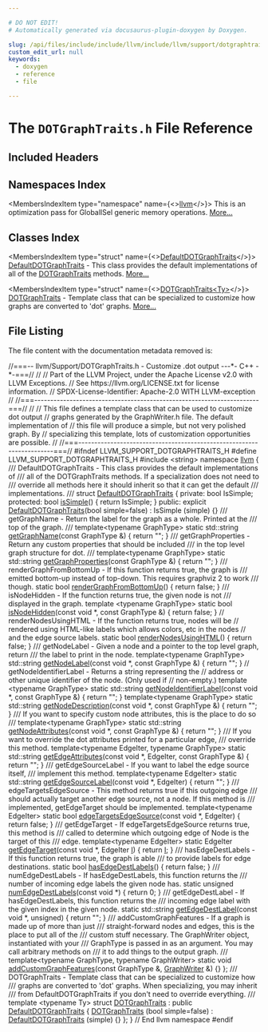 ```yaml
---

# DO NOT EDIT!
# Automatically generated via docusaurus-plugin-doxygen by Doxygen.

slug: /api/files/include/include/llvm/include/llvm/support/dotgraphtraits-h
custom_edit_url: null
keywords:
  - doxygen
  - reference
  - file

---
```





# The `DOTGraphTraits.h` File Reference

<DoxygenPage pluginConfig={pluginConfig}>



## Included Headers

<IncludesList>
<IncludesListItem
  filePath="string"
  permalink=""
  isLocal="false" />
</IncludesList>

## Namespaces Index

<MembersIndex>

<MembersIndexItem
  type="namespace"
  name={<><a href="/docs/api/namespaces/llvm">llvm</a></>}>
This is an optimization pass for GlobalISel generic memory operations. <a href="/docs/api/namespaces/llvm/#details">More...</a>
</MembersIndexItem>

</MembersIndex>

## Classes Index

<MembersIndex>

<MembersIndexItem
  type="struct"
  name={<><a href="/docs/api/structs/llvm/defaultdotgraphtraits">DefaultDOTGraphTraits</a></>}>
<a href="/docs/api/structs/llvm/defaultdotgraphtraits">DefaultDOTGraphTraits</a> - This class provides the default implementations of all of the <a href="/docs/api/structs/llvm/dotgraphtraits">DOTGraphTraits</a> methods. <a href="/docs/api/structs/llvm/defaultdotgraphtraits/#details">More...</a>
</MembersIndexItem>

<MembersIndexItem
  type="struct"
  name={<><a href="/docs/api/structs/llvm/dotgraphtraits">DOTGraphTraits&lt;Ty&gt;</a></>}>
<a href="/docs/api/structs/llvm/dotgraphtraits">DOTGraphTraits</a> - Template class that can be specialized to customize how graphs are converted to &#39;dot&#39; graphs. <a href="/docs/api/structs/llvm/dotgraphtraits/#details">More...</a>
</MembersIndexItem>

</MembersIndex>


## File Listing

The file content with the documentation metadata removed is:

<ProgramListing>

<Link id="l00001" /><CodeLine lineNumber="1"><span class="doxyHighlightComment">//===-- llvm/Support/DOTGraphTraits.h - Customize .dot output ---&#42;- C++ -&#42;-===//</span></CodeLine>
<Link id="l00002" /><CodeLine lineNumber="2"><span class="doxyHighlightComment">//</span></CodeLine>
<Link id="l00003" /><CodeLine lineNumber="3"><span class="doxyHighlightComment">// Part of the LLVM Project, under the Apache License v2.0 with LLVM Exceptions.</span></CodeLine>
<Link id="l00004" /><CodeLine lineNumber="4"><span class="doxyHighlightComment">// See https://llvm.org/LICENSE.txt for license information.</span></CodeLine>
<Link id="l00005" /><CodeLine lineNumber="5"><span class="doxyHighlightComment">// SPDX-License-Identifier: Apache-2.0 WITH LLVM-exception</span></CodeLine>
<Link id="l00006" /><CodeLine lineNumber="6"><span class="doxyHighlightComment">//</span></CodeLine>
<Link id="l00007" /><CodeLine lineNumber="7"><span class="doxyHighlightComment">//===----------------------------------------------------------------------===//</span></CodeLine>
<Link id="l00008" /><CodeLine lineNumber="8"><span class="doxyHighlightComment">//</span></CodeLine>
<Link id="l00009" /><CodeLine lineNumber="9"><span class="doxyHighlightComment">// This file defines a template class that can be used to customize dot output</span></CodeLine>
<Link id="l00010" /><CodeLine lineNumber="10"><span class="doxyHighlightComment">// graphs generated by the GraphWriter.h file.  The default implementation of</span></CodeLine>
<Link id="l00011" /><CodeLine lineNumber="11"><span class="doxyHighlightComment">// this file will produce a simple, but not very polished graph.  By</span></CodeLine>
<Link id="l00012" /><CodeLine lineNumber="12"><span class="doxyHighlightComment">// specializing this template, lots of customization opportunities are possible.</span></CodeLine>
<Link id="l00013" /><CodeLine lineNumber="13"><span class="doxyHighlightComment">//</span></CodeLine>
<Link id="l00014" /><CodeLine lineNumber="14"><span class="doxyHighlightComment">//===----------------------------------------------------------------------===//</span></CodeLine>
<Link id="l00015" /><CodeLine lineNumber="15"></CodeLine>
<Link id="l00016" /><CodeLine lineNumber="16"><span class="doxyHighlightPreprocessor">#ifndef LLVM&#95;SUPPORT&#95;DOTGRAPHTRAITS&#95;H</span></CodeLine>
<Link id="l00017" /><CodeLine lineNumber="17"><span class="doxyHighlightPreprocessor">#define LLVM&#95;SUPPORT&#95;DOTGRAPHTRAITS&#95;H</span></CodeLine>
<Link id="l00018" /><CodeLine lineNumber="18"></CodeLine>
<Link id="l00019" /><CodeLine lineNumber="19"><span class="doxyHighlightPreprocessor">#include &lt;string&gt;</span></CodeLine>
<Link id="l00020" /><CodeLine lineNumber="20"></CodeLine>
<Link id="l00021" /><CodeLine lineNumber="21"><span class="doxyHighlightKeyword">namespace </span><span class="doxyHighlight"><a href="/docs/api/namespaces/llvm">llvm</a> &#123;</span></CodeLine>
<Link id="l00022" /><CodeLine lineNumber="22"></CodeLine>
<Link id="l00023" /><CodeLine lineNumber="23"><span class="doxyHighlightComment">/// DefaultDOTGraphTraits - This class provides the default implementations of</span></CodeLine>
<Link id="l00024" /><CodeLine lineNumber="24"><span class="doxyHighlightComment">/// all of the DOTGraphTraits methods.  If a specialization does not need to</span></CodeLine>
<Link id="l00025" /><CodeLine lineNumber="25"><span class="doxyHighlightComment">/// override all methods here it should inherit so that it can get the default</span></CodeLine>
<Link id="l00026" /><CodeLine lineNumber="26"><span class="doxyHighlightComment">/// implementations.</span></CodeLine>
<Link id="l00027" /><CodeLine lineNumber="27"><span class="doxyHighlightComment">///</span></CodeLine>
<Link id="l00028" /><CodeLine lineNumber="28" lineLink="/docs/api/structs/llvm/defaultdotgraphtraits"><span class="doxyHighlightKeyword">struct </span><span class="doxyHighlight"><a href="/docs/api/structs/llvm/defaultdotgraphtraits/#a8a0585a182245d87b224f4a26a41cf16">DefaultDOTGraphTraits</a> &#123;</span></CodeLine>
<Link id="l00029" /><CodeLine lineNumber="29"><span class="doxyHighlightKeyword">private</span><span class="doxyHighlight">:</span></CodeLine>
<Link id="l00030" /><CodeLine lineNumber="30"><span class="doxyHighlight">  </span><span class="doxyHighlightKeywordType">bool</span><span class="doxyHighlight"> IsSimple;</span></CodeLine>
<Link id="l00031" /><CodeLine lineNumber="31"></CodeLine>
<Link id="l00032" /><CodeLine lineNumber="32"><span class="doxyHighlightKeyword">protected</span><span class="doxyHighlight">:</span></CodeLine>
<Link id="l00033" /><CodeLine lineNumber="33" lineLink="/docs/api/structs/llvm/defaultdotgraphtraits/#ae8629cdc360910256304238ca5db1a45"><span class="doxyHighlight">  </span><span class="doxyHighlightKeywordType">bool</span><span class="doxyHighlight"> <a href="/docs/api/structs/llvm/defaultdotgraphtraits/#ae8629cdc360910256304238ca5db1a45">isSimple</a>() &#123;</span></CodeLine>
<Link id="l00034" /><CodeLine lineNumber="34"><span class="doxyHighlight">    </span><span class="doxyHighlightKeywordFlow">return</span><span class="doxyHighlight"> IsSimple;</span></CodeLine>
<Link id="l00035" /><CodeLine lineNumber="35"><span class="doxyHighlight">  &#125;</span></CodeLine>
<Link id="l00036" /><CodeLine lineNumber="36"></CodeLine>
<Link id="l00037" /><CodeLine lineNumber="37"><span class="doxyHighlightKeyword">public</span><span class="doxyHighlight">:</span></CodeLine>
<Link id="l00038" /><CodeLine lineNumber="38" lineLink="/docs/api/structs/llvm/defaultdotgraphtraits/#a8a0585a182245d87b224f4a26a41cf16"><span class="doxyHighlight">  </span><span class="doxyHighlightKeyword">explicit</span><span class="doxyHighlight"> <a href="/docs/api/structs/llvm/defaultdotgraphtraits/#a8a0585a182245d87b224f4a26a41cf16">DefaultDOTGraphTraits</a>(</span><span class="doxyHighlightKeywordType">bool</span><span class="doxyHighlight"> simple=</span><span class="doxyHighlightKeyword">false</span><span class="doxyHighlight">) : IsSimple (simple) &#123;&#125;</span></CodeLine>
<Link id="l00039" /><CodeLine lineNumber="39"></CodeLine>
<Link id="l00040" /><CodeLine lineNumber="40"><span class="doxyHighlightComment">  /// getGraphName - Return the label for the graph as a whole.  Printed at the</span></CodeLine>
<Link id="l00041" /><CodeLine lineNumber="41"><span class="doxyHighlightComment">  /// top of the graph.</span></CodeLine>
<Link id="l00042" /><CodeLine lineNumber="42"><span class="doxyHighlightComment">  ///</span></CodeLine>
<Link id="l00043" /><CodeLine lineNumber="43"><span class="doxyHighlight">  </span><span class="doxyHighlightKeyword">template</span><span class="doxyHighlight">&lt;</span><span class="doxyHighlightKeyword">typename</span><span class="doxyHighlight"> GraphType&gt;</span></CodeLine>
<Link id="l00044" /><CodeLine lineNumber="44" lineLink="/docs/api/structs/llvm/defaultdotgraphtraits/#a4c2c0688a7c4cf69903603fddd539b45"><span class="doxyHighlight">  </span><span class="doxyHighlightKeyword">static</span><span class="doxyHighlight"> std::string <a href="/docs/api/structs/llvm/defaultdotgraphtraits/#a4c2c0688a7c4cf69903603fddd539b45">getGraphName</a>(</span><span class="doxyHighlightKeyword">const</span><span class="doxyHighlight"> GraphType &amp;) &#123; </span><span class="doxyHighlightKeywordFlow">return</span><span class="doxyHighlight"> </span><span class="doxyHighlightStringLiteral">&quot;&quot;</span><span class="doxyHighlight">; &#125;</span></CodeLine>
<Link id="l00045" /><CodeLine lineNumber="45"></CodeLine>
<Link id="l00046" /><CodeLine lineNumber="46"><span class="doxyHighlightComment">  /// getGraphProperties - Return any custom properties that should be included</span></CodeLine>
<Link id="l00047" /><CodeLine lineNumber="47"><span class="doxyHighlightComment">  /// in the top level graph structure for dot.</span></CodeLine>
<Link id="l00048" /><CodeLine lineNumber="48"><span class="doxyHighlightComment">  ///</span></CodeLine>
<Link id="l00049" /><CodeLine lineNumber="49"><span class="doxyHighlight">  </span><span class="doxyHighlightKeyword">template</span><span class="doxyHighlight">&lt;</span><span class="doxyHighlightKeyword">typename</span><span class="doxyHighlight"> GraphType&gt;</span></CodeLine>
<Link id="l00050" /><CodeLine lineNumber="50" lineLink="/docs/api/structs/llvm/defaultdotgraphtraits/#a67a907a4c097d688d01195e110e4c9e2"><span class="doxyHighlight">  </span><span class="doxyHighlightKeyword">static</span><span class="doxyHighlight"> std::string <a href="/docs/api/structs/llvm/defaultdotgraphtraits/#a67a907a4c097d688d01195e110e4c9e2">getGraphProperties</a>(</span><span class="doxyHighlightKeyword">const</span><span class="doxyHighlight"> GraphType &amp;) &#123;</span></CodeLine>
<Link id="l00051" /><CodeLine lineNumber="51"><span class="doxyHighlight">    </span><span class="doxyHighlightKeywordFlow">return</span><span class="doxyHighlight"> </span><span class="doxyHighlightStringLiteral">&quot;&quot;</span><span class="doxyHighlight">;</span></CodeLine>
<Link id="l00052" /><CodeLine lineNumber="52"><span class="doxyHighlight">  &#125;</span></CodeLine>
<Link id="l00053" /><CodeLine lineNumber="53"></CodeLine>
<Link id="l00054" /><CodeLine lineNumber="54"><span class="doxyHighlightComment">  /// renderGraphFromBottomUp - If this function returns true, the graph is</span></CodeLine>
<Link id="l00055" /><CodeLine lineNumber="55"><span class="doxyHighlightComment">  /// emitted bottom-up instead of top-down.  This requires graphviz 2 to work</span></CodeLine>
<Link id="l00056" /><CodeLine lineNumber="56"><span class="doxyHighlightComment">  /// though.</span></CodeLine>
<Link id="l00057" /><CodeLine lineNumber="57" lineLink="/docs/api/structs/llvm/defaultdotgraphtraits/#a8a9c7f5663e2ea7d1180f1d9a6e4eaeb"><span class="doxyHighlight">  </span><span class="doxyHighlightKeyword">static</span><span class="doxyHighlight"> </span><span class="doxyHighlightKeywordType">bool</span><span class="doxyHighlight"> <a href="/docs/api/structs/llvm/defaultdotgraphtraits/#a8a9c7f5663e2ea7d1180f1d9a6e4eaeb">renderGraphFromBottomUp</a>() &#123;</span></CodeLine>
<Link id="l00058" /><CodeLine lineNumber="58"><span class="doxyHighlight">    </span><span class="doxyHighlightKeywordFlow">return</span><span class="doxyHighlight"> </span><span class="doxyHighlightKeyword">false</span><span class="doxyHighlight">;</span></CodeLine>
<Link id="l00059" /><CodeLine lineNumber="59"><span class="doxyHighlight">  &#125;</span></CodeLine>
<Link id="l00060" /><CodeLine lineNumber="60"></CodeLine>
<Link id="l00061" /><CodeLine lineNumber="61"><span class="doxyHighlightComment">  /// isNodeHidden - If the function returns true, the given node is not</span></CodeLine>
<Link id="l00062" /><CodeLine lineNumber="62"><span class="doxyHighlightComment">  /// displayed in the graph.</span></CodeLine>
<Link id="l00063" /><CodeLine lineNumber="63"><span class="doxyHighlight">  </span><span class="doxyHighlightKeyword">template</span><span class="doxyHighlight"> &lt;</span><span class="doxyHighlightKeyword">typename</span><span class="doxyHighlight"> GraphType&gt;</span></CodeLine>
<Link id="l00064" /><CodeLine lineNumber="64" lineLink="/docs/api/structs/llvm/defaultdotgraphtraits/#a34e6b19c33ee44ffb9c51f46967ca83f"><span class="doxyHighlight">  </span><span class="doxyHighlightKeyword">static</span><span class="doxyHighlight"> </span><span class="doxyHighlightKeywordType">bool</span><span class="doxyHighlight"> <a href="/docs/api/structs/llvm/defaultdotgraphtraits/#a34e6b19c33ee44ffb9c51f46967ca83f">isNodeHidden</a>(</span><span class="doxyHighlightKeyword">const</span><span class="doxyHighlight"> </span><span class="doxyHighlightKeywordType">void</span><span class="doxyHighlight"> &#42;, </span><span class="doxyHighlightKeyword">const</span><span class="doxyHighlight"> GraphType &amp;) &#123;</span></CodeLine>
<Link id="l00065" /><CodeLine lineNumber="65"><span class="doxyHighlight">    </span><span class="doxyHighlightKeywordFlow">return</span><span class="doxyHighlight"> </span><span class="doxyHighlightKeyword">false</span><span class="doxyHighlight">;</span></CodeLine>
<Link id="l00066" /><CodeLine lineNumber="66"><span class="doxyHighlight">  &#125;</span></CodeLine>
<Link id="l00067" /><CodeLine lineNumber="67"></CodeLine>
<Link id="l00068" /><CodeLine lineNumber="68"><span class="doxyHighlight">  </span><span class="doxyHighlightComment">// renderNodesUsingHTML - If the function returns true, nodes will be</span></CodeLine>
<Link id="l00069" /><CodeLine lineNumber="69"><span class="doxyHighlight">  </span><span class="doxyHighlightComment">// rendered using HTML-like labels which allows colors, etc in the nodes</span></CodeLine>
<Link id="l00070" /><CodeLine lineNumber="70"><span class="doxyHighlight">  </span><span class="doxyHighlightComment">// and the edge source labels.</span></CodeLine>
<Link id="l00071" /><CodeLine lineNumber="71" lineLink="/docs/api/structs/llvm/defaultdotgraphtraits/#adc262d73f962eb0f177964909326f0f1"><span class="doxyHighlight">  </span><span class="doxyHighlightKeyword">static</span><span class="doxyHighlight"> </span><span class="doxyHighlightKeywordType">bool</span><span class="doxyHighlight"> <a href="/docs/api/structs/llvm/defaultdotgraphtraits/#adc262d73f962eb0f177964909326f0f1">renderNodesUsingHTML</a>() &#123; </span><span class="doxyHighlightKeywordFlow">return</span><span class="doxyHighlight"> </span><span class="doxyHighlightKeyword">false</span><span class="doxyHighlight">; &#125;</span></CodeLine>
<Link id="l00072" /><CodeLine lineNumber="72"></CodeLine>
<Link id="l00073" /><CodeLine lineNumber="73"><span class="doxyHighlightComment">  /// getNodeLabel - Given a node and a pointer to the top level graph, return</span></CodeLine>
<Link id="l00074" /><CodeLine lineNumber="74"><span class="doxyHighlightComment">  /// the label to print in the node.</span></CodeLine>
<Link id="l00075" /><CodeLine lineNumber="75"><span class="doxyHighlight">  </span><span class="doxyHighlightKeyword">template</span><span class="doxyHighlight">&lt;</span><span class="doxyHighlightKeyword">typename</span><span class="doxyHighlight"> GraphType&gt;</span></CodeLine>
<Link id="l00076" /><CodeLine lineNumber="76" lineLink="/docs/api/structs/llvm/defaultdotgraphtraits/#a748e27397b601b36da4ff8689fe1d231"><span class="doxyHighlight">  std::string <a href="/docs/api/structs/llvm/defaultdotgraphtraits/#a748e27397b601b36da4ff8689fe1d231">getNodeLabel</a>(</span><span class="doxyHighlightKeyword">const</span><span class="doxyHighlight"> </span><span class="doxyHighlightKeywordType">void</span><span class="doxyHighlight"> &#42;, </span><span class="doxyHighlightKeyword">const</span><span class="doxyHighlight"> GraphType &amp;) &#123;</span></CodeLine>
<Link id="l00077" /><CodeLine lineNumber="77"><span class="doxyHighlight">    </span><span class="doxyHighlightKeywordFlow">return</span><span class="doxyHighlight"> </span><span class="doxyHighlightStringLiteral">&quot;&quot;</span><span class="doxyHighlight">;</span></CodeLine>
<Link id="l00078" /><CodeLine lineNumber="78"><span class="doxyHighlight">  &#125;</span></CodeLine>
<Link id="l00079" /><CodeLine lineNumber="79"></CodeLine>
<Link id="l00080" /><CodeLine lineNumber="80"><span class="doxyHighlight">  </span><span class="doxyHighlightComment">// getNodeIdentifierLabel - Returns a string representing the</span></CodeLine>
<Link id="l00081" /><CodeLine lineNumber="81"><span class="doxyHighlight">  </span><span class="doxyHighlightComment">// address or other unique identifier of the node. (Only used if</span></CodeLine>
<Link id="l00082" /><CodeLine lineNumber="82"><span class="doxyHighlight">  </span><span class="doxyHighlightComment">// non-empty.)</span></CodeLine>
<Link id="l00083" /><CodeLine lineNumber="83"><span class="doxyHighlight">  </span><span class="doxyHighlightKeyword">template</span><span class="doxyHighlight"> &lt;</span><span class="doxyHighlightKeyword">typename</span><span class="doxyHighlight"> GraphType&gt;</span></CodeLine>
<Link id="l00084" /><CodeLine lineNumber="84" lineLink="/docs/api/structs/llvm/defaultdotgraphtraits/#a072cecf5f6337d45a0497e786e317803"><span class="doxyHighlight">  </span><span class="doxyHighlightKeyword">static</span><span class="doxyHighlight"> std::string <a href="/docs/api/structs/llvm/defaultdotgraphtraits/#a072cecf5f6337d45a0497e786e317803">getNodeIdentifierLabel</a>(</span><span class="doxyHighlightKeyword">const</span><span class="doxyHighlight"> </span><span class="doxyHighlightKeywordType">void</span><span class="doxyHighlight"> &#42;, </span><span class="doxyHighlightKeyword">const</span><span class="doxyHighlight"> GraphType &amp;) &#123;</span></CodeLine>
<Link id="l00085" /><CodeLine lineNumber="85"><span class="doxyHighlight">    </span><span class="doxyHighlightKeywordFlow">return</span><span class="doxyHighlight"> </span><span class="doxyHighlightStringLiteral">&quot;&quot;</span><span class="doxyHighlight">;</span></CodeLine>
<Link id="l00086" /><CodeLine lineNumber="86"><span class="doxyHighlight">  &#125;</span></CodeLine>
<Link id="l00087" /><CodeLine lineNumber="87"></CodeLine>
<Link id="l00088" /><CodeLine lineNumber="88"><span class="doxyHighlight">  </span><span class="doxyHighlightKeyword">template</span><span class="doxyHighlight">&lt;</span><span class="doxyHighlightKeyword">typename</span><span class="doxyHighlight"> GraphType&gt;</span></CodeLine>
<Link id="l00089" /><CodeLine lineNumber="89" lineLink="/docs/api/structs/llvm/defaultdotgraphtraits/#ae7c057127b4b68bdc5d64b5c86eb393e"><span class="doxyHighlight">  </span><span class="doxyHighlightKeyword">static</span><span class="doxyHighlight"> std::string <a href="/docs/api/structs/llvm/defaultdotgraphtraits/#ae7c057127b4b68bdc5d64b5c86eb393e">getNodeDescription</a>(</span><span class="doxyHighlightKeyword">const</span><span class="doxyHighlight"> </span><span class="doxyHighlightKeywordType">void</span><span class="doxyHighlight"> &#42;, </span><span class="doxyHighlightKeyword">const</span><span class="doxyHighlight"> GraphType &amp;) &#123;</span></CodeLine>
<Link id="l00090" /><CodeLine lineNumber="90"><span class="doxyHighlight">    </span><span class="doxyHighlightKeywordFlow">return</span><span class="doxyHighlight"> </span><span class="doxyHighlightStringLiteral">&quot;&quot;</span><span class="doxyHighlight">;</span></CodeLine>
<Link id="l00091" /><CodeLine lineNumber="91"><span class="doxyHighlight">  &#125;</span></CodeLine>
<Link id="l00092" /><CodeLine lineNumber="92"></CodeLine>
<Link id="l00093" /><CodeLine lineNumber="93"><span class="doxyHighlightComment">  /// If you want to specify custom node attributes, this is the place to do so</span></CodeLine>
<Link id="l00094" /><CodeLine lineNumber="94"><span class="doxyHighlightComment">  ///</span></CodeLine>
<Link id="l00095" /><CodeLine lineNumber="95"><span class="doxyHighlight">  </span><span class="doxyHighlightKeyword">template</span><span class="doxyHighlight">&lt;</span><span class="doxyHighlightKeyword">typename</span><span class="doxyHighlight"> GraphType&gt;</span></CodeLine>
<Link id="l00096" /><CodeLine lineNumber="96" lineLink="/docs/api/structs/llvm/defaultdotgraphtraits/#ae9e61a7c29f47b392cf64a32dec5de01"><span class="doxyHighlight">  </span><span class="doxyHighlightKeyword">static</span><span class="doxyHighlight"> std::string <a href="/docs/api/structs/llvm/defaultdotgraphtraits/#ae9e61a7c29f47b392cf64a32dec5de01">getNodeAttributes</a>(</span><span class="doxyHighlightKeyword">const</span><span class="doxyHighlight"> </span><span class="doxyHighlightKeywordType">void</span><span class="doxyHighlight"> &#42;,</span></CodeLine>
<Link id="l00097" /><CodeLine lineNumber="97"><span class="doxyHighlight">                                       </span><span class="doxyHighlightKeyword">const</span><span class="doxyHighlight"> GraphType &amp;) &#123;</span></CodeLine>
<Link id="l00098" /><CodeLine lineNumber="98"><span class="doxyHighlight">    </span><span class="doxyHighlightKeywordFlow">return</span><span class="doxyHighlight"> </span><span class="doxyHighlightStringLiteral">&quot;&quot;</span><span class="doxyHighlight">;</span></CodeLine>
<Link id="l00099" /><CodeLine lineNumber="99"><span class="doxyHighlight">  &#125;</span></CodeLine>
<Link id="l00100" /><CodeLine lineNumber="100"></CodeLine>
<Link id="l00101" /><CodeLine lineNumber="101"><span class="doxyHighlightComment">  /// If you want to override the dot attributes printed for a particular edge,</span></CodeLine>
<Link id="l00102" /><CodeLine lineNumber="102"><span class="doxyHighlightComment">  /// override this method.</span></CodeLine>
<Link id="l00103" /><CodeLine lineNumber="103"><span class="doxyHighlight">  </span><span class="doxyHighlightKeyword">template</span><span class="doxyHighlight">&lt;</span><span class="doxyHighlightKeyword">typename</span><span class="doxyHighlight"> EdgeIter, </span><span class="doxyHighlightKeyword">typename</span><span class="doxyHighlight"> GraphType&gt;</span></CodeLine>
<Link id="l00104" /><CodeLine lineNumber="104" lineLink="/docs/api/structs/llvm/defaultdotgraphtraits/#a6acd27748e3dade4e1a3385accf539ec"><span class="doxyHighlight">  </span><span class="doxyHighlightKeyword">static</span><span class="doxyHighlight"> std::string <a href="/docs/api/structs/llvm/defaultdotgraphtraits/#a6acd27748e3dade4e1a3385accf539ec">getEdgeAttributes</a>(</span><span class="doxyHighlightKeyword">const</span><span class="doxyHighlight"> </span><span class="doxyHighlightKeywordType">void</span><span class="doxyHighlight"> &#42;, EdgeIter,</span></CodeLine>
<Link id="l00105" /><CodeLine lineNumber="105"><span class="doxyHighlight">                                       </span><span class="doxyHighlightKeyword">const</span><span class="doxyHighlight"> GraphType &amp;) &#123;</span></CodeLine>
<Link id="l00106" /><CodeLine lineNumber="106"><span class="doxyHighlight">    </span><span class="doxyHighlightKeywordFlow">return</span><span class="doxyHighlight"> </span><span class="doxyHighlightStringLiteral">&quot;&quot;</span><span class="doxyHighlight">;</span></CodeLine>
<Link id="l00107" /><CodeLine lineNumber="107"><span class="doxyHighlight">  &#125;</span></CodeLine>
<Link id="l00108" /><CodeLine lineNumber="108"></CodeLine>
<Link id="l00109" /><CodeLine lineNumber="109"><span class="doxyHighlightComment">  /// getEdgeSourceLabel - If you want to label the edge source itself,</span></CodeLine>
<Link id="l00110" /><CodeLine lineNumber="110"><span class="doxyHighlightComment">  /// implement this method.</span></CodeLine>
<Link id="l00111" /><CodeLine lineNumber="111"><span class="doxyHighlight">  </span><span class="doxyHighlightKeyword">template</span><span class="doxyHighlight">&lt;</span><span class="doxyHighlightKeyword">typename</span><span class="doxyHighlight"> EdgeIter&gt;</span></CodeLine>
<Link id="l00112" /><CodeLine lineNumber="112" lineLink="/docs/api/structs/llvm/defaultdotgraphtraits/#ab027bd32578caffc0ba18d84406a18c6"><span class="doxyHighlight">  </span><span class="doxyHighlightKeyword">static</span><span class="doxyHighlight"> std::string <a href="/docs/api/structs/llvm/defaultdotgraphtraits/#ab027bd32578caffc0ba18d84406a18c6">getEdgeSourceLabel</a>(</span><span class="doxyHighlightKeyword">const</span><span class="doxyHighlight"> </span><span class="doxyHighlightKeywordType">void</span><span class="doxyHighlight"> &#42;, EdgeIter) &#123;</span></CodeLine>
<Link id="l00113" /><CodeLine lineNumber="113"><span class="doxyHighlight">    </span><span class="doxyHighlightKeywordFlow">return</span><span class="doxyHighlight"> </span><span class="doxyHighlightStringLiteral">&quot;&quot;</span><span class="doxyHighlight">;</span></CodeLine>
<Link id="l00114" /><CodeLine lineNumber="114"><span class="doxyHighlight">  &#125;</span></CodeLine>
<Link id="l00115" /><CodeLine lineNumber="115"></CodeLine>
<Link id="l00116" /><CodeLine lineNumber="116"><span class="doxyHighlightComment">  /// edgeTargetsEdgeSource - This method returns true if this outgoing edge</span></CodeLine>
<Link id="l00117" /><CodeLine lineNumber="117"><span class="doxyHighlightComment">  /// should actually target another edge source, not a node.  If this method is</span></CodeLine>
<Link id="l00118" /><CodeLine lineNumber="118"><span class="doxyHighlightComment">  /// implemented, getEdgeTarget should be implemented.</span></CodeLine>
<Link id="l00119" /><CodeLine lineNumber="119"><span class="doxyHighlight">  </span><span class="doxyHighlightKeyword">template</span><span class="doxyHighlight">&lt;</span><span class="doxyHighlightKeyword">typename</span><span class="doxyHighlight"> EdgeIter&gt;</span></CodeLine>
<Link id="l00120" /><CodeLine lineNumber="120" lineLink="/docs/api/structs/llvm/defaultdotgraphtraits/#a89ab1cad8814ece47ef2b4cff3045532"><span class="doxyHighlight">  </span><span class="doxyHighlightKeyword">static</span><span class="doxyHighlight"> </span><span class="doxyHighlightKeywordType">bool</span><span class="doxyHighlight"> <a href="/docs/api/structs/llvm/defaultdotgraphtraits/#a89ab1cad8814ece47ef2b4cff3045532">edgeTargetsEdgeSource</a>(</span><span class="doxyHighlightKeyword">const</span><span class="doxyHighlight"> </span><span class="doxyHighlightKeywordType">void</span><span class="doxyHighlight"> &#42;, EdgeIter) &#123;</span></CodeLine>
<Link id="l00121" /><CodeLine lineNumber="121"><span class="doxyHighlight">    </span><span class="doxyHighlightKeywordFlow">return</span><span class="doxyHighlight"> </span><span class="doxyHighlightKeyword">false</span><span class="doxyHighlight">;</span></CodeLine>
<Link id="l00122" /><CodeLine lineNumber="122"><span class="doxyHighlight">  &#125;</span></CodeLine>
<Link id="l00123" /><CodeLine lineNumber="123"></CodeLine>
<Link id="l00124" /><CodeLine lineNumber="124"><span class="doxyHighlightComment">  /// getEdgeTarget - If edgeTargetsEdgeSource returns true, this method is</span></CodeLine>
<Link id="l00125" /><CodeLine lineNumber="125"><span class="doxyHighlightComment">  /// called to determine which outgoing edge of Node is the target of this</span></CodeLine>
<Link id="l00126" /><CodeLine lineNumber="126"><span class="doxyHighlightComment">  /// edge.</span></CodeLine>
<Link id="l00127" /><CodeLine lineNumber="127"><span class="doxyHighlight">  </span><span class="doxyHighlightKeyword">template</span><span class="doxyHighlight">&lt;</span><span class="doxyHighlightKeyword">typename</span><span class="doxyHighlight"> EdgeIter&gt;</span></CodeLine>
<Link id="l00128" /><CodeLine lineNumber="128" lineLink="/docs/api/structs/llvm/defaultdotgraphtraits/#a4de19ba711c05792f22cc8ccf00b97f1"><span class="doxyHighlight">  </span><span class="doxyHighlightKeyword">static</span><span class="doxyHighlight"> EdgeIter <a href="/docs/api/structs/llvm/defaultdotgraphtraits/#a4de19ba711c05792f22cc8ccf00b97f1">getEdgeTarget</a>(</span><span class="doxyHighlightKeyword">const</span><span class="doxyHighlight"> </span><span class="doxyHighlightKeywordType">void</span><span class="doxyHighlight"> &#42;, EdgeIter <a href="/docs/api/files/lib/lib/support/md5-cpp/#ac0eafdc9ee161b71e7af98af736952fd">I</a>) &#123;</span></CodeLine>
<Link id="l00129" /><CodeLine lineNumber="129"><span class="doxyHighlight">    </span><span class="doxyHighlightKeywordFlow">return</span><span class="doxyHighlight"> <a href="/docs/api/files/lib/lib/support/md5-cpp/#ac0eafdc9ee161b71e7af98af736952fd">I</a>;</span></CodeLine>
<Link id="l00130" /><CodeLine lineNumber="130"><span class="doxyHighlight">  &#125;</span></CodeLine>
<Link id="l00131" /><CodeLine lineNumber="131"></CodeLine>
<Link id="l00132" /><CodeLine lineNumber="132"><span class="doxyHighlightComment">  /// hasEdgeDestLabels - If this function returns true, the graph is able</span></CodeLine>
<Link id="l00133" /><CodeLine lineNumber="133"><span class="doxyHighlightComment">  /// to provide labels for edge destinations.</span></CodeLine>
<Link id="l00134" /><CodeLine lineNumber="134" lineLink="/docs/api/structs/llvm/defaultdotgraphtraits/#ab3571663f16a9f8cebfaea84d53ceb3e"><span class="doxyHighlight">  </span><span class="doxyHighlightKeyword">static</span><span class="doxyHighlight"> </span><span class="doxyHighlightKeywordType">bool</span><span class="doxyHighlight"> <a href="/docs/api/structs/llvm/defaultdotgraphtraits/#ab3571663f16a9f8cebfaea84d53ceb3e">hasEdgeDestLabels</a>() &#123;</span></CodeLine>
<Link id="l00135" /><CodeLine lineNumber="135"><span class="doxyHighlight">    </span><span class="doxyHighlightKeywordFlow">return</span><span class="doxyHighlight"> </span><span class="doxyHighlightKeyword">false</span><span class="doxyHighlight">;</span></CodeLine>
<Link id="l00136" /><CodeLine lineNumber="136"><span class="doxyHighlight">  &#125;</span></CodeLine>
<Link id="l00137" /><CodeLine lineNumber="137"></CodeLine>
<Link id="l00138" /><CodeLine lineNumber="138"><span class="doxyHighlightComment">  /// numEdgeDestLabels - If hasEdgeDestLabels, this function returns the</span></CodeLine>
<Link id="l00139" /><CodeLine lineNumber="139"><span class="doxyHighlightComment">  /// number of incoming edge labels the given node has.</span></CodeLine>
<Link id="l00140" /><CodeLine lineNumber="140" lineLink="/docs/api/structs/llvm/defaultdotgraphtraits/#afab72fb75dab2b1a7ce2a19452e4d1ec"><span class="doxyHighlight">  </span><span class="doxyHighlightKeyword">static</span><span class="doxyHighlight"> </span><span class="doxyHighlightKeywordType">unsigned</span><span class="doxyHighlight"> <a href="/docs/api/structs/llvm/defaultdotgraphtraits/#afab72fb75dab2b1a7ce2a19452e4d1ec">numEdgeDestLabels</a>(</span><span class="doxyHighlightKeyword">const</span><span class="doxyHighlight"> </span><span class="doxyHighlightKeywordType">void</span><span class="doxyHighlight"> &#42;) &#123;</span></CodeLine>
<Link id="l00141" /><CodeLine lineNumber="141"><span class="doxyHighlight">    </span><span class="doxyHighlightKeywordFlow">return</span><span class="doxyHighlight"> 0;</span></CodeLine>
<Link id="l00142" /><CodeLine lineNumber="142"><span class="doxyHighlight">  &#125;</span></CodeLine>
<Link id="l00143" /><CodeLine lineNumber="143"></CodeLine>
<Link id="l00144" /><CodeLine lineNumber="144"><span class="doxyHighlightComment">  /// getEdgeDestLabel - If hasEdgeDestLabels, this function returns the</span></CodeLine>
<Link id="l00145" /><CodeLine lineNumber="145"><span class="doxyHighlightComment">  /// incoming edge label with the given index in the given node.</span></CodeLine>
<Link id="l00146" /><CodeLine lineNumber="146" lineLink="/docs/api/structs/llvm/defaultdotgraphtraits/#a9f3e85580d90386f42f6bdd82b851d83"><span class="doxyHighlight">  </span><span class="doxyHighlightKeyword">static</span><span class="doxyHighlight"> std::string <a href="/docs/api/structs/llvm/defaultdotgraphtraits/#a9f3e85580d90386f42f6bdd82b851d83">getEdgeDestLabel</a>(</span><span class="doxyHighlightKeyword">const</span><span class="doxyHighlight"> </span><span class="doxyHighlightKeywordType">void</span><span class="doxyHighlight"> &#42;, </span><span class="doxyHighlightKeywordType">unsigned</span><span class="doxyHighlight">) &#123;</span></CodeLine>
<Link id="l00147" /><CodeLine lineNumber="147"><span class="doxyHighlight">    </span><span class="doxyHighlightKeywordFlow">return</span><span class="doxyHighlight"> </span><span class="doxyHighlightStringLiteral">&quot;&quot;</span><span class="doxyHighlight">;</span></CodeLine>
<Link id="l00148" /><CodeLine lineNumber="148"><span class="doxyHighlight">  &#125;</span></CodeLine>
<Link id="l00149" /><CodeLine lineNumber="149"></CodeLine>
<Link id="l00150" /><CodeLine lineNumber="150"><span class="doxyHighlightComment">  /// addCustomGraphFeatures - If a graph is made up of more than just</span></CodeLine>
<Link id="l00151" /><CodeLine lineNumber="151"><span class="doxyHighlightComment">  /// straight-forward nodes and edges, this is the place to put all of the</span></CodeLine>
<Link id="l00152" /><CodeLine lineNumber="152"><span class="doxyHighlightComment">  /// custom stuff necessary.  The GraphWriter object, instantiated with your</span></CodeLine>
<Link id="l00153" /><CodeLine lineNumber="153"><span class="doxyHighlightComment">  /// GraphType is passed in as an argument.  You may call arbitrary methods on</span></CodeLine>
<Link id="l00154" /><CodeLine lineNumber="154"><span class="doxyHighlightComment">  /// it to add things to the output graph.</span></CodeLine>
<Link id="l00155" /><CodeLine lineNumber="155"><span class="doxyHighlightComment">  ///</span></CodeLine>
<Link id="l00156" /><CodeLine lineNumber="156"><span class="doxyHighlight">  </span><span class="doxyHighlightKeyword">template</span><span class="doxyHighlight">&lt;</span><span class="doxyHighlightKeyword">typename</span><span class="doxyHighlight"> GraphType, </span><span class="doxyHighlightKeyword">typename</span><span class="doxyHighlight"> GraphWriter&gt;</span></CodeLine>
<Link id="l00157" /><CodeLine lineNumber="157" lineLink="/docs/api/structs/llvm/defaultdotgraphtraits/#ae2bdfe5fa774a3dc5aad9a8465b50011"><span class="doxyHighlight">  </span><span class="doxyHighlightKeyword">static</span><span class="doxyHighlight"> </span><span class="doxyHighlightKeywordType">void</span><span class="doxyHighlight"> <a href="/docs/api/structs/llvm/defaultdotgraphtraits/#ae2bdfe5fa774a3dc5aad9a8465b50011">addCustomGraphFeatures</a>(</span><span class="doxyHighlightKeyword">const</span><span class="doxyHighlight"> GraphType &amp;, <a href="/docs/api/classes/llvm/graphwriter">GraphWriter</a> &amp;) &#123;&#125;</span></CodeLine>
<Link id="l00158" /><CodeLine lineNumber="158"><span class="doxyHighlight">&#125;;</span></CodeLine>
<Link id="l00159" /><CodeLine lineNumber="159"></CodeLine>
<Link id="l00160" /><CodeLine lineNumber="160"></CodeLine>
<Link id="l00161" /><CodeLine lineNumber="161"><span class="doxyHighlightComment">/// DOTGraphTraits - Template class that can be specialized to customize how</span></CodeLine>
<Link id="l00162" /><CodeLine lineNumber="162"><span class="doxyHighlightComment">/// graphs are converted to &#39;dot&#39; graphs.  When specializing, you may inherit</span></CodeLine>
<Link id="l00163" /><CodeLine lineNumber="163"><span class="doxyHighlightComment">/// from DefaultDOTGraphTraits if you don&#39;t need to override everything.</span></CodeLine>
<Link id="l00164" /><CodeLine lineNumber="164"><span class="doxyHighlightComment">///</span></CodeLine>
<Link id="l00165" /><CodeLine lineNumber="165"><span class="doxyHighlightKeyword">template</span><span class="doxyHighlight"> &lt;</span><span class="doxyHighlightKeyword">typename</span><span class="doxyHighlight"> Ty&gt;</span></CodeLine>
<Link id="l00166" /><CodeLine lineNumber="166" lineLink="/docs/api/structs/llvm/dotgraphtraits"><span class="doxyHighlightKeyword">struct </span><span class="doxyHighlight"><a href="/docs/api/structs/llvm/dotgraphtraits/#a44b9192cea3ca9e59ab71c502c21a352">DOTGraphTraits</a> : </span><span class="doxyHighlightKeyword">public</span><span class="doxyHighlight"> <a href="/docs/api/structs/llvm/defaultdotgraphtraits/#a8a0585a182245d87b224f4a26a41cf16">DefaultDOTGraphTraits</a> &#123;</span></CodeLine>
<Link id="l00167" /><CodeLine lineNumber="167" lineLink="/docs/api/structs/llvm/dotgraphtraits/#a44b9192cea3ca9e59ab71c502c21a352"><span class="doxyHighlight">  <a href="/docs/api/structs/llvm/dotgraphtraits/#a44b9192cea3ca9e59ab71c502c21a352">DOTGraphTraits</a> (</span><span class="doxyHighlightKeywordType">bool</span><span class="doxyHighlight"> simple=</span><span class="doxyHighlightKeyword">false</span><span class="doxyHighlight">) : <a href="/docs/api/structs/llvm/defaultdotgraphtraits/#a8a0585a182245d87b224f4a26a41cf16">DefaultDOTGraphTraits</a> (simple) &#123;&#125;</span></CodeLine>
<Link id="l00168" /><CodeLine lineNumber="168"><span class="doxyHighlight">&#125;;</span></CodeLine>
<Link id="l00169" /><CodeLine lineNumber="169"></CodeLine>
<Link id="l00170" /><CodeLine lineNumber="170"><span class="doxyHighlight">&#125; </span><span class="doxyHighlightComment">// End llvm namespace</span></CodeLine>
<Link id="l00171" /><CodeLine lineNumber="171"></CodeLine>
<Link id="l00172" /><CodeLine lineNumber="172"><span class="doxyHighlightPreprocessor">#endif</span></CodeLine>

</ProgramListing>


</DoxygenPage>
